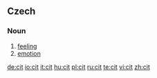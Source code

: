 ==Czech==

===Noun===
{{cs-noun|g=m}}

# [[feeling]]
# [[emotion]]

[[de:cit]]
[[io:cit]]
[[it:cit]]
[[hu:cit]]
[[pl:cit]]
[[ru:cit]]
[[te:cit]]
[[vi:cit]]
[[zh:cit]]
